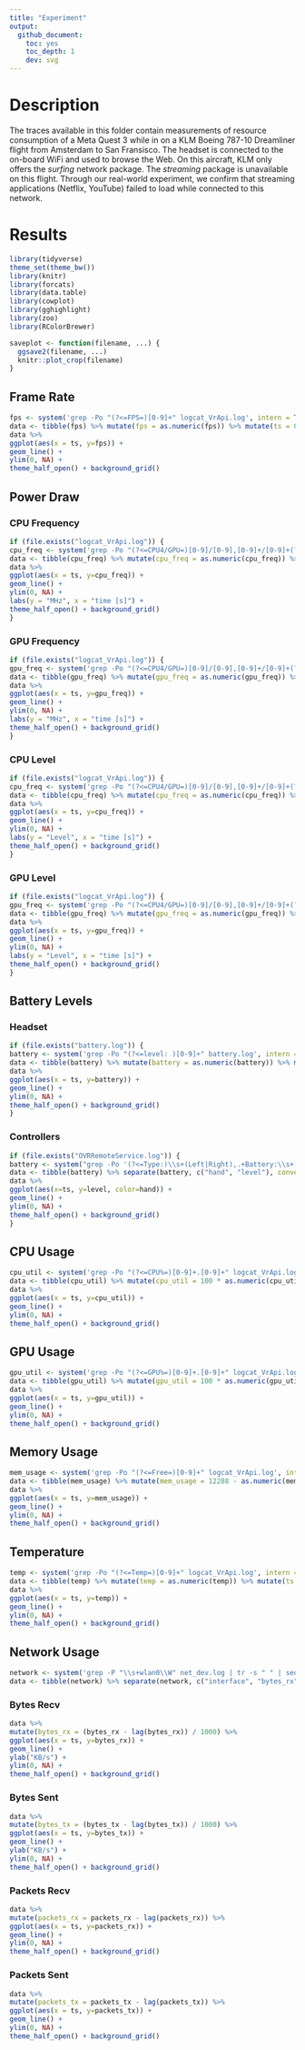 ```yaml
---
title: "Experiment"
output:
  github_document:
    toc: yes
    toc_depth: 1
    dev: svg
---
```


# Description

The traces available in this folder contain measurements of resource consumption of a Meta Quest 3 while in on a
KLM Boeing 787-10 Dreamliner flight from Amsterdam to San Fransisco.
The headset is connected to the on-board WiFi and used to browse the Web.
On this aircraft, KLM only offers the _surfing_ network package. The _streaming_ package is unavailable on this flight.
Through our real-world experiment, we confirm that streaming applications (Netflix, YouTube) failed to load while
connected to this network.

# Results

```r

library(tidyverse)
theme_set(theme_bw())
library(knitr)
library(forcats)
library(data.table)
library(cowplot)
library(gghighlight)
library(zoo)
library(RColorBrewer)

saveplot <- function(filename, ...) {
  ggsave2(filename, ...)
  knitr::plot_crop(filename)
}
```

## Frame Rate

```r
fps <- system('grep -Po "(?<=FPS=)[0-9]+" logcat_VrApi.log', intern = TRUE)
data <- tibble(fps) %>% mutate(fps = as.numeric(fps)) %>% mutate(ts = 0:(n()-1)) %>% select(ts, everything())
data %>%
ggplot(aes(x = ts, y=fps)) +
geom_line() +
ylim(0, NA) +
theme_half_open() + background_grid()
```
## Power Draw

### CPU Frequency

```r
if (file.exists("logcat_VrApi.log")) {
cpu_freq <- system('grep -Po "(?<=CPU4/GPU=)[0-9]/[0-9],[0-9]+/[0-9]+(?=MHz,OC)" logcat_VrApi.log | cut -d, -f 2 | cut -d/ -f 1', intern = TRUE)
data <- tibble(cpu_freq) %>% mutate(cpu_freq = as.numeric(cpu_freq)) %>% mutate(ts = 0:(n()-1)) %>% select(ts, everything())
data %>%
ggplot(aes(x = ts, y=cpu_freq)) +
geom_line() +
ylim(0, NA) +
labs(y = "MHz", x = "time [s]") +
theme_half_open() + background_grid()
}
```
### GPU Frequency

```r
if (file.exists("logcat_VrApi.log")) {
gpu_freq <- system('grep -Po "(?<=CPU4/GPU=)[0-9]/[0-9],[0-9]+/[0-9]+(?=MHz,OC)" logcat_VrApi.log | cut -d, -f 2 | cut -d/ -f 2', intern = TRUE)
data <- tibble(gpu_freq) %>% mutate(gpu_freq = as.numeric(gpu_freq)) %>% mutate(ts = 0:(n()-1)) %>% select(ts, everything())
data %>%
ggplot(aes(x = ts, y=gpu_freq)) +
geom_line() +
ylim(0, NA) +
labs(y = "MHz", x = "time [s]") +
theme_half_open() + background_grid()
}
```
### CPU Level

```r
if (file.exists("logcat_VrApi.log")) {
cpu_freq <- system('grep -Po "(?<=CPU4/GPU=)[0-9]/[0-9],[0-9]+/[0-9]+(?=MHz,OC)" logcat_VrApi.log | cut -d, -f 1 | cut -d/ -f 1', intern = TRUE)
data <- tibble(cpu_freq) %>% mutate(cpu_freq = as.numeric(cpu_freq)) %>% mutate(ts = 0:(n()-1)) %>% select(ts, everything())
data %>%
ggplot(aes(x = ts, y=cpu_freq)) +
geom_line() +
ylim(0, NA) +
labs(y = "Level", x = "time [s]") +
theme_half_open() + background_grid()
}
```

### GPU Level

```r
if (file.exists("logcat_VrApi.log")) {
gpu_freq <- system('grep -Po "(?<=CPU4/GPU=)[0-9]/[0-9],[0-9]+/[0-9]+(?=MHz,OC)" logcat_VrApi.log | cut -d, -f 1 | cut -d/ -f 2', intern = TRUE)
data <- tibble(gpu_freq) %>% mutate(gpu_freq = as.numeric(gpu_freq)) %>% mutate(ts = 0:(n()-1)) %>% select(ts, everything())
data %>%
ggplot(aes(x = ts, y=gpu_freq)) +
geom_line() +
ylim(0, NA) +
labs(y = "Level", x = "time [s]") +
theme_half_open() + background_grid()
}
```

## Battery Levels

### Headset

```r
if (file.exists("battery.log")) {
battery <- system('grep -Po "(?<=level: )[0-9]+" battery.log', intern = TRUE)
data <- tibble(battery) %>% mutate(battery = as.numeric(battery)) %>% mutate(ts = 0:(n()-1)) %>% select(ts, everything())
data %>%
ggplot(aes(x = ts, y=battery)) +
geom_line() +
ylim(0, NA) +
theme_half_open() + background_grid()
}
```

### Controllers

```r
if (file.exists("OVRRemoteService.log")) {
battery <- system("grep -Po '(?<=Type:)\\s+(Left|Right),.+Battery:\\s+[0-9]+(?=%)' OVRRemoteService.log | tr -s ' ' | sed -e \'s/^[[:space:]]*//\' -e \'s/\\n[[:space:]]*//\' | cut -d' ' -f 1,7", intern=TRUE)
data <- tibble(battery) %>% separate(battery, c("hand", "level"), convert = TRUE) %>% group_by(hand) %>% mutate(ts = 0:(n()-1)) %>% select(ts, everything())
data %>%
ggplot(aes(x=ts, y=level, color=hand)) +
geom_line() +
ylim(0, NA) +
theme_half_open() + background_grid()
}
```

## CPU Usage

```r
cpu_util <- system('grep -Po "(?<=CPU%=)[0-9]+.[0-9]+" logcat_VrApi.log', intern = TRUE)
data <- tibble(cpu_util) %>% mutate(cpu_util = 100 * as.numeric(cpu_util)) %>% mutate(ts = 0:(n()-1)) %>% select(ts, everything())
data %>%
ggplot(aes(x = ts, y=cpu_util)) +
geom_line() +
ylim(0, NA) +
theme_half_open() + background_grid()
```

## GPU Usage

```r
gpu_util <- system('grep -Po "(?<=GPU%=)[0-9]+.[0-9]+" logcat_VrApi.log', intern = TRUE)
data <- tibble(gpu_util) %>% mutate(gpu_util = 100 * as.numeric(gpu_util)) %>% mutate(ts = 0:(n()-1)) %>% select(ts, everything())
data %>%
ggplot(aes(x = ts, y=gpu_util)) +
geom_line() +
ylim(0, NA) +
theme_half_open() + background_grid()
```

## Memory Usage

```r
mem_usage <- system('grep -Po "(?<=Free=)[0-9]+" logcat_VrApi.log', intern = TRUE)
data <- tibble(mem_usage) %>% mutate(mem_usage = 12288 - as.numeric(mem_usage)) %>% mutate(ts = 0:(n()-1)) %>% select(ts, everything())
data %>%
ggplot(aes(x = ts, y=mem_usage)) +
geom_line() +
ylim(0, NA) +
theme_half_open() + background_grid()
```

## Temperature

```r
temp <- system('grep -Po "(?<=Temp=)[0-9]+" logcat_VrApi.log', intern = TRUE)
data <- tibble(temp) %>% mutate(temp = as.numeric(temp)) %>% mutate(ts = 0:(n()-1)) %>% select(ts, everything())
data %>%
ggplot(aes(x = ts, y=temp)) +
geom_line() +
ylim(0, NA) +
theme_half_open() + background_grid()
```

## Network Usage

```r
network <- system('grep -P "\\s+wlan0\\W" net_dev.log | tr -s " " | sed -e \'s/^[[:space:]]*//\' -e \'s/\\n[[:space:]]*//\'', intern = TRUE)
data <- tibble(network) %>% separate(network, c("interface", "bytes_rx", "packets_rx", "errs_rx", "drop_rx", "fifo_rx", "frame_rx", "compressed_rx", "multicast_rx", "bytes_tx", "packets_tx", "errs_tx", "drop_tx", "fifo_tx", "colls_tx", "carrier_tx", "compressed_tx"), sep = " ", convert = TRUE) %>% mutate(ts = 0:(n()-1))
```

### Bytes Recv

<!-- Inter-|   Receive                                                |  Transmit -->
<!-- face |bytes    packets errs drop fifo frame compressed multicast|bytes    packets errs drop fifo colls carrier compressed -->
```r
data %>%
mutate(bytes_rx = (bytes_rx - lag(bytes_rx)) / 1000) %>%
ggplot(aes(x = ts, y=bytes_rx)) +
geom_line() +
ylab("KB/s") +
ylim(0, NA) +
theme_half_open() + background_grid()
```

### Bytes Sent

```r
data %>%
mutate(bytes_tx = (bytes_tx - lag(bytes_tx)) / 1000) %>%
ggplot(aes(x = ts, y=bytes_tx)) +
geom_line() +
ylab("KB/s") +
ylim(0, NA) +
theme_half_open() + background_grid()
```

### Packets Recv

```r
data %>%
mutate(packets_rx = packets_rx - lag(packets_rx)) %>%
ggplot(aes(x = ts, y=packets_rx)) +
geom_line() +
ylim(0, NA) +
theme_half_open() + background_grid()
```

### Packets Sent

```r
data %>%
mutate(packets_tx = packets_tx - lag(packets_tx)) %>%
ggplot(aes(x = ts, y=packets_tx)) +
geom_line() +
ylim(0, NA) +
theme_half_open() + background_grid()
```
